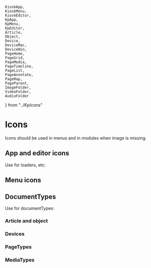     KioskApp,
    KioskMenu,
    KioskEditor,
    KpApp,
    KpMenu,
    KpEditor,
    Article,
    Object,
    Device,
    DeviceMac,
    DeviceWin,
    PageHome,
    PageGrid,
    PageMedia,
    PageTimeline,
    PageList,
    PageAnnotate,
    PageMap,
    PageParent,
    ImageFolder,
    VideoFolder,
    AudioFolder
} from "../KpIcons"

<Meta title="KpApp/Icons" />

# Icons

Icons should be used in menus and in modules when image is missing.

## App and editor icons

Use for loaders, etc:

<Canvas>
    <KioskApp style={{fontSize: 48}} />
    <KioskEditor style={{fontSize: 48}} />
    <KpApp style={{fontSize: 48}} />
    <KpEditor style={{fontSize: 48}} />
</Canvas>

## Menu icons

<Canvas>
    <KpMenu style={{fontSize: 48}} />
    <KioskMenu style={{fontSize: 48}} />
</Canvas>

## DocumentTypes

Use for documentTypes:

### Article and object

<Canvas>
    <Article style={{fontSize: 48}} />
    <Object style={{fontSize: 48}} />
</Canvas>

### Devices

<Canvas>
    <Device style={{fontSize: 48}} />
    <DeviceWin style={{fontSize: 48}} />
    <DeviceMac style={{fontSize: 48}} />
</Canvas>

### PageTypes

<Canvas>
    <PageHome style={{fontSize: 48}} />
    <PageParent style={{fontSize: 48}} />
    <PageGrid style={{fontSize: 48}} />
    <PageList style={{fontSize: 48}} />
    <PageTimeline style={{fontSize: 48}} />
    <PageMedia style={{fontSize: 48}} />
    <PageAnnotate style={{fontSize: 48}} />
    <PageMap style={{fontSize: 48}} />
</Canvas>


### MediaTypes

<Canvas>
    <ImageFolder style={{fontSize: 48}} />
    <VideoFolder style={{fontSize: 48}} />
    <AudioFolder style={{fontSize: 48}} />
</Canvas>
